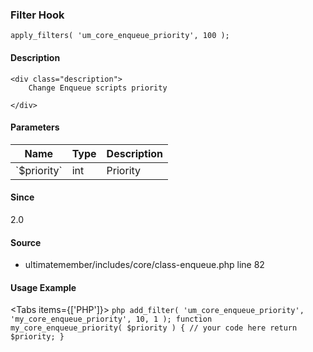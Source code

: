
### Filter Hook    
    
```
apply_filters( 'um_core_enqueue_priority', 100 );
```

#### Description
    <div class="description">
        Change Enqueue scripts priority
 
    </div>

#### Parameters
            
<table className="table-auto mt-2 border dark:border-gray-500 p-5 text-sm text-left">
<thead>
<tr>
<th  className="px-3">Name</th>
<th  className="px-3">Type</th>
<th  className="px-3">Description</th>
</tr>
</thead>
<tbody>
               <tr >
               <td className="px-3 py-2">`$priority`</td>
               <td className="px-3 py-2">int</td>
               <td className="px-3 py-2 text-sm">Priority</td>
               </tr>
</tbody>
</table>

#### Since
<div class="description">
2.0
</div>

#### Source
  - <Link href="/developer/files/includes-core-class-enqueue#source-view.82">ultimatemember/includes/core/class-enqueue.php</Link> <Link href="/developer/files/includes-core-class-enqueue#source-view.82">line 82</Link>



#### Usage Example

<Tabs items={['PHP']}>
    <Tab>
    ```php
    add_filter( 'um_core_enqueue_priority', 'my_core_enqueue_priority', 10, 1 );
 function my_core_enqueue_priority( $priority ) {
     // your code here
     return $priority;
 }
    ```
    </Tab>
</Tabs>
